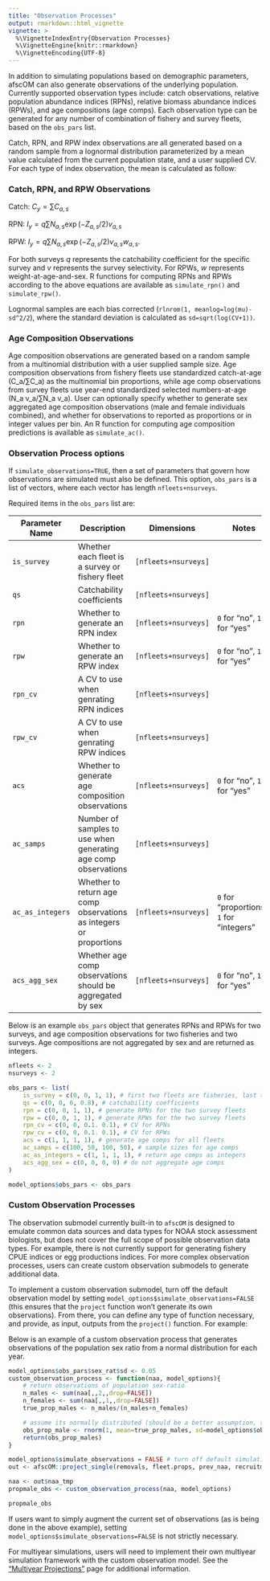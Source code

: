 ```yaml
---
title: "Observation Processes"
output: rmarkdown::html_vignette
vignette: >
  %\VignetteIndexEntry{Observation Processes}
  %\VignetteEngine{knitr::rmarkdown}
  %\VignetteEncoding{UTF-8}
---
```


In addition to simulating populations based on demographic parameters, afscOM can also generate observations of the underlying population. Currently supported observation types include: catch observations, relative population abundance indices (RPNs), relative biomass abundance indices (RPWs), and age compositions (age comps). Each observation type can be generated for any number of combination of fishery and survey fleets, based on the `obs_pars` list.

Catch, RPN, and RPW index observations are all generated based on a random sample from a lognormal distribution parameterized by a mean value calculated from the current population state, and a user supplied CV. For each type of index observation, the mean is calculated as follow:

### Catch, RPN, and RPW Observations

Catch: $C_y = \sum{C_{a,s}}$

RPN: $I_y = q\sum{N_{a,s}\exp{(-Z_{a,s}/2})v_{a,s}}$ 

RPW: $I_y = q\sum{N_{a,s}\exp{(-Z_{a,s}/2})v_{a,s}w_{a,s}}$.

For both surveys $q$ represents the catchability coefficient for the specific survey and $v$ represents the survey selectivity. For RPWs, $w$ represents weight-at-age-and-sex. R functions for computing RPNs and RPWs according to the above equations are available as `simulate_rpn()` and `simulate_rpw()`.

Lognormal samples are each bias corrected (`rlnrom(1, meanlog=log(mu)-sd^2/2`), where the standard deviation is calculated as `sd=sqrt(log(CV+1))`. 

### Age Composition Observations

Age composition observations are generated based on a random sample from a multinomial distribution with a user supplied sample size. Age composition observations from fishery fleets use standardized catch-at-age (C_a/∑C_a) as the multinomial bin proportions, while age comp observations from survey fleets use year-end standardized selected numbers-at-age (N_a v_a/∑N_a v_a). User can optionally specify whether to generate sex aggregated age composition observations (male and female individuals combined), and whether for observations to reported as proportions or in integer values per bin. An R function for computing age composition predictions is available as `simulate_ac()`.

### Observation Process options

If `simulate_observations=TRUE`, then a set of parameters that govern how observations are simulated must also be defined. This option, `obs_pars` is a list of vectors, where each vector has length `nfleets+nsurveys`.

Required items in the `obs_pars` list are:

| Parameter Name | Description | Dimensions | Notes |
|----------------|-------------|------------|-------|
| `is_survey`    | Whether each fleet is a survey or fishery fleet | `[nfleets+nsurveys]` |  |
| `qs`           | Catchability coefficients | `[nfleets+nsurveys]` | |
| `rpn`          | Whether to generate an RPN index | `[nfleets+nsurveys]` | `0` for "no", `1` for "yes" |
| `rpw`          | Whether to generate an RPW index | `[nfleets+nsurveys]` | `0` for "no", `1` for "yes" |
| `rpn_cv`      | A CV to use when genrating RPN indices | `[nfleets+nsurveys]` |  |
| `rpw_cv`      | A CV to use when genrating RPW indices | `[nfleets+nsurveys]` |  |
| `acs`           | Whether to generate age composition observations | `[nfleets+nsurveys]` | `0` for "no", `1` for "yes" |   
| `ac_samps`      | Number of samples to use when generating age comp observations | `[nfleets+nsurveys]` |  |
| `ac_as_integers` | Whether to return age comp observations as integers or proportions | `[nfleets+nsurveys]` | `0` for "proportions", `1` for "integers" |
| `acs_agg_sex` | Whether age comp observations should be aggregated by sex | `[nfleets+nsurveys]` | `0` for "no", `1` for "yes" |

Below is an example `obs_pars` object that generates RPNs and RPWs for two surveys, and age composition observations for two fisheries and two surveys. Age compositions are not aggregated by sex and are returned as integers.

```r
nfleets <- 2
nsurveys <- 2

obs_pars <- list(
    is_survey = c(0, 0, 1, 1), # first two fleets are fisheries, last two are surveys
    qs = c(0, 0, 6, 0.8), # catchability coefficients
    rpn = c(0, 0, 1, 1), # generate RPNs for the two survey fleets
    rpw = c(0, 0, 1, 1), # generate RPWs for the two survey fleets
    rpn_cv = c(0, 0, 0.1. 0.1), # CV for RPNs
    rpw_cv = c(0, 0, 0.1. 0.1), # CV for RPWs
    acs = c(1, 1, 1, 1), # generate age comps for all fleets
    ac_samps = c(100, 50, 100, 50), # sample sizes for age comps
    ac_as_integers = c(1, 1, 1, 1), # return age comps as integers
    acs_agg_sex = c(0, 0, 0, 0) # do not aggregate age comps
)

model_options$obs_pars <- obs_pars
```

### Custom Observation Processes
The observation submodel currently built-in to `afscOM` is designed to emulate common data sources and data types for NOAA stock assessment biologists, but does not cover the full scope of possible observation data types. For example, there is not currently support for generating fishery CPUE indices or egg productions indices. For more complex observation processes, users can create custom observation submodels to generate additional data. 

To implement a custom observation submodel, turn off the default observation model by setting `model_options$simulate_observations=FALSE` (this ensures that the `project` function won't generate its own observations). From there, you can define any type of function necessary, and provide, as input, outputs from the `project()` function. For example:

Below is an example of a custom observation process that generates observations of the population sex ratio from a normal distribution for each year.
```r
model_options$obs_pars$sex_rat$sd <- 0.05
custom_observation_process <- function(naa, model_options){
    # return observations of population sex-ratio 
    n_males <- sum(naa[,,2,,drop=FALSE])
    n_females <- sum(naa[,,1,,drop=FALSE]) 
    true_prop_males <- n_males/(n_males+n_females)

    # assume its normally distributed (should be a better assumption, since its a proportion)
    obs_prop_male <- rnorm(1, mean=true_prop_males, sd=model_options$obs_pars$sex_rat$sd)
    return(obs_prop_males)
}

model_options$simulate_observations = FALSE # turn off default simulations
out <- afscOM::project_single(removals, fleet.props, prev_naa, recruitment, options=model_options)

naa <- out$naa_tmp
propmale_obs <- custom_observation_process(naa, model_options)

propmale_obs

```

If users want to simply augment the current set of observations (as is being done in the above example), setting `model_options$simulate_observations=FALSE` is not strictly necessary.

For multiyear simulations, users will need to implement their own multiyear simulation framework with the custom observation model. See the ["Multiyear Projections"](multiyear_projections.html) page for additional information.